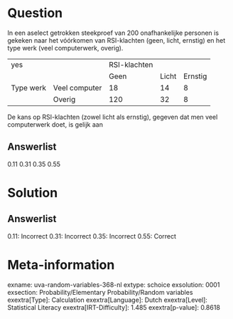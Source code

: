 Question
========

In een aselect getrokken steekproef van 200 onafhankelijke personen is
gekeken naar het vóórkomen van RSI-klachten (geen, licht, ernstig) en
het type werk (veel computerwerk, overig).

  ----------- --------------- -------------- ------- ---------
  yes                         RSI-klachten           
                              Geen           Licht   Ernstig
  Type werk   Veel computer   18             14      8
              Overig          120            32      8
  ----------- --------------- -------------- ------- ---------

De kans op RSI-klachten (zowel licht als ernstig), gegeven dat men veel
computerwerk doet, is gelijk aan

Answerlist
----------

0.11
0.31
0.35
0.55

Solution
========

Answerlist
----------

0.11: Incorrect
0.31: Incorrect
0.35: Incorrect
0.55: Correct

Meta-information
================
exname: uva-random-variables-368-nl
extype: schoice
exsolution: 0001
exsection: Probability/Elementary Probability/Random variables
exextra[Type]: Calculation
exextra[Language]: Dutch
exextra[Level]: Statistical Literacy
exextra[IRT-Difficulty]: 1.485
exextra[p-value]: 0.8618
